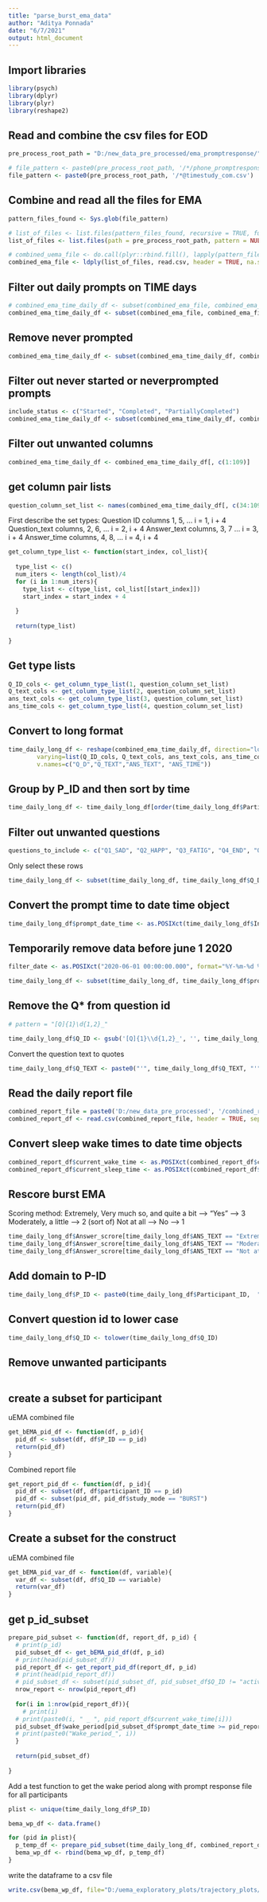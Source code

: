 ```yaml
---
title: "parse_burst_ema_data"
author: "Aditya Ponnada"
date: "6/7/2021"
output: html_document
---
```

## Import libraries
```r
library(psych)
library(dplyr)
library(plyr)
library(reshape2)

```

## Read and combine the csv files for EOD
```r
pre_process_root_path = "D:/new_data_pre_processed/ema_promptresponse/"

# file_pattern <- paste0(pre_process_root_path, '/*/phone_promptresponse_clean_*.csv')
file_pattern <- paste0(pre_process_root_path, '/*@timestudy_com.csv')
```

## Combine and read all the files for EMA
```r

pattern_files_found <- Sys.glob(file_pattern)

# list_of_files <- list.files(pattern_files_found, recursive = TRUE, full.names = TRUE)
list_of_files <- list.files(path = pre_process_root_path, pattern = NULL, full.names = TRUE)

# combined_uema_file <- do.call(plyr::rbind.fill(), lapply(pattern_files_found, read.csv))
combined_ema_file <- ldply(list_of_files, read.csv, header = TRUE, na.strings = c("", "NA"))

```


## Filter out daily prompts on TIME days
```r

# combined_ema_time_daily_df <- subset(combined_ema_file, combined_ema_file$Prompt_Type == "Daily" & combined_ema_file$Study_Mode == "TIME")
combined_ema_time_daily_df <- subset(combined_ema_file, combined_ema_file$Prompt_Type == "EMA" & combined_ema_file$Study_Mode == "BURST")

```

## Remove never prompted
```r
combined_ema_time_daily_df <- subset(combined_ema_time_daily_df, combined_ema_time_daily_df$Answer_Status != "NeverPrompted")
```


## Filter out never started or neverprompted prompts
```r
include_status <- c("Started", "Completed", "PartiallyCompleted")
combined_ema_time_daily_df <- subset(combined_ema_time_daily_df, combined_ema_time_daily_df$Answer_Status %in% include_status)
```


## Filter out unwanted columns
```r

combined_ema_time_daily_df <- combined_ema_time_daily_df[, c(1:109)]

```

## get column pair lists
```r
question_column_set_list <- names(combined_ema_time_daily_df[, c(34:109)])
```

First describe the set types:
Question ID columns 1, 5, ... i = 1, i + 4
Question_text columns, 2, 6, ... i = 2, i + 4
Answer_text columns, 3, 7 ... i = 3, i + 4
Answer_time columns, 4, 8, ... i = 4, i + 4
```r

get_column_type_list <- function(start_index, col_list){
  
  type_list <- c()
  num_iters <- length(col_list)/4
  for (i in 1:num_iters){
    type_list <- c(type_list, col_list[[start_index]])
    start_index = start_index + 4
    
  }
  
  return(type_list)
  
}

```

## Get type lists
```r
Q_ID_cols <- get_column_type_list(1, question_column_set_list)
Q_text_cols <- get_column_type_list(2, question_column_set_list)
ans_text_cols <- get_column_type_list(3, question_column_set_list)
ans_time_cols <- get_column_type_list(4, question_column_set_list)
```

## Convert to long format
```r

time_daily_long_df <- reshape(combined_ema_time_daily_df, direction="long", 
        varying=list(Q_ID_cols, Q_text_cols, ans_text_cols, ans_time_cols), 
        v.names=c("Q_D","Q_TEXT","ANS_TEXT", "ANS_TIME"))

```

## Group by P_ID and then sort by time
```r
time_daily_long_df <- time_daily_long_df[order(time_daily_long_df$Participant_ID, time_daily_long_df$Initial_Prompt_Local_Time), ]
```

## Filter out unwanted questions
```r
questions_to_include <- c("Q1_SAD", "Q2_HAPP", "Q3_FATIG", "Q4_END", "Q5_REL", "Q6_TEN", "Q7_STRESS", "Q8_FRUST", "Q9_NERV", "Q10_FOC", "Q11_RESIST", "Q12_DEM", "Q14_ROUT", "Q15_SICK")
```

Only select these rows
```r
time_daily_long_df <- subset(time_daily_long_df, time_daily_long_df$Q_D %in% questions_to_include)
```

## Convert the prompt time to date time object
```r
time_daily_long_df$prompt_date_time <- as.POSIXct(time_daily_long_df$Initial_Prompt_Local_Time, format="%Y-%m-%d %H:%M:%OS")
```

## Temporarily remove data before june 1 2020
```r
filter_date <- as.POSIXct("2020-06-01 00:00:00.000", format="%Y-%m-%d %H:%M:%OS")

time_daily_long_df <- subset(time_daily_long_df, time_daily_long_df$prompt_date_time >= filter_date)
```

## Remove the Q* from question id
```r

# pattern = "[Q]{1}\d{1,2}_"

time_daily_long_df$Q_ID <- gsub('[Q]{1}\\d{1,2}_', '', time_daily_long_df$Q_D)

```

Convert the question text to quotes
```r
time_daily_long_df$Q_TEXT <- paste0("'", time_daily_long_df$Q_TEXT, "'")
```


## Read the daily report file
```r


combined_report_file = paste0('D:/new_data_pre_processed', '/combined_report_N70.csv')
combined_report_df <- read.csv(combined_report_file, header = TRUE, sep = ',')

```

## Convert sleep wake times to date time objects
```r


combined_report_df$current_wake_time <- as.POSIXct(combined_report_df$current_wake_time, format="%Y-%m-%d %H:%M:%S")
combined_report_df$current_sleep_time <- as.POSIXct(combined_report_df$current_sleep_time, format="%Y-%m-%d %H:%M:%S")

```

## Rescore burst EMA
Scoring method:
Extremely, Very much so, and quite a bit --> "Yes" --> 3
Moderately, a little --> 2 (sort of)
Not at all --> No --> 1
```r

time_daily_long_df$Answer_scrore[time_daily_long_df$ANS_TEXT == "Extremely" | time_daily_long_df$ANS_TEXT == "Quite a bit" | time_daily_long_df$ANS_TEXT == "Very much so"] <- 3
time_daily_long_df$Answer_scrore[time_daily_long_df$ANS_TEXT == "Moderately" | time_daily_long_df$ANS_TEXT == "A little"] <- 2
time_daily_long_df$Answer_scrore[time_daily_long_df$ANS_TEXT == "Not at all"] <- 1


```

## Add domain to P-ID

```r

time_daily_long_df$P_ID <- paste0(time_daily_long_df$Participant_ID,  "@timestudy_com")

```


## Convert question id to lower case
```r

time_daily_long_df$Q_ID <- tolower(time_daily_long_df$Q_ID)

```

## Remove unwanted participants
```r

```


## create a subset for participant
uEMA combined file

```r

get_bEMA_pid_df <- function(df, p_id){
  pid_df <- subset(df, df$P_ID == p_id)
  return(pid_df)
}

```

Combined report file
```r

get_report_pid_df <- function(df, p_id){
  pid_df <- subset(df, df$participant_ID == p_id)
  pid_df <- subset(pid_df, pid_df$study_mode == "BURST")
  return(pid_df)
}

```

## Create a subset for the construct
uEMA combined file

```r

get_bEMA_pid_var_df <- function(df, variable){
  var_df <- subset(df, df$Q_ID == variable)
  return(var_df)
}

```

## get p_id_subset
```r

prepare_pid_subset <- function(df, report_df, p_id) {
  # print(p_id)
  pid_subset_df <- get_bEMA_pid_df(df, p_id)
  # print(head(pid_subset_df))
  pid_report_df <- get_report_pid_df(report_df, p_id)
  # print(head(pid_report_df))
  # pid_subset_df <- subset(pid_subset_df, pid_subset_df$Q_ID != "activity")
  nrow_report <- nrow(pid_report_df)
  
  for(i in 1:nrow(pid_report_df)){
    # print(i)
  # print(paste0(i, " _ ", pid_report_df$current_wake_time[i]))
  pid_subset_df$wake_period[pid_subset_df$prompt_date_time >= pid_report_df$current_wake_time[i] & pid_subset_df$prompt_date_time <= pid_report_df$current_sleep_time[i]] <- paste0("Wake_period_", i)
  # print(paste0("Wake_period_", i))
  }
  
  return(pid_subset_df)
  
}

```

Add a test function to get the wake period along with prompt response file for all participants
```r

plist <- unique(time_daily_long_df$P_ID)

bema_wp_df <- data.frame()

for (pid in plist){
  p_temp_df <- prepare_pid_subset(time_daily_long_df, combined_report_df, pid)
  bema_wp_df <- rbind(bema_wp_df, p_temp_df)
}

```

write the dataframe to a csv file
```r
write.csv(bema_wp_df, file="D:/uema_exploratory_plots/trajectory_plots/bema_wp_export.csv", row.names = FALSE, quote = FALSE, sep = ",")
```
